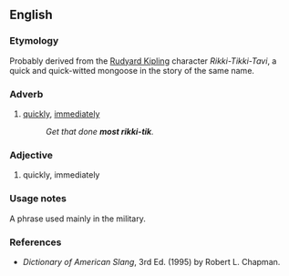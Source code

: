 ==English==

===Etymology===
Probably derived from the [[w:Rudyard Kipling|Rudyard Kipling]] character ''Rikki-Tikki-Tavi'', a quick and quick-witted mongoose in the story of the same name.

===Adverb===
{{en-adv|-}}

# {{context|slang|US|lang=en}} [[quickly]], [[immediately]]
#: ''Get that done '''most rikki-tik'''.''

===Adjective===
{{en-adj|-}}

# {{context|slang|US|lang=en}} quickly, immediately

===Usage notes===
A phrase used mainly in the military.

===References===
* ''Dictionary of American Slang'', 3rd Ed. (1995) by Robert L. Chapman.